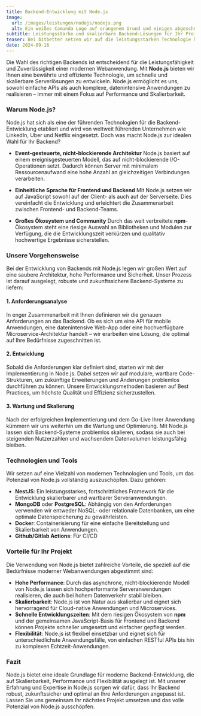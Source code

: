 ```yaml
---
title: Backend-Entwicklung mit Node.js
image:
  url: /images/leistungen/nodejs/nodejs.png
  alt: Ein weißes Camunda Logo auf orangenem Grund und einigen abgeschnittenen Elementen aus einem BPMN-Diagramm
subtitle: Leistungsstarke und skalierbare Backend-Lösungen für Ihr Projekt
teaser: Bei bitbetter setzen wir auf die leistungsstarken Technologie Node.js, um robuste und skalierbare Backends für moderne Webanwendungen zu entwickeln. Ob APIs, datenintensive Anwendungen oder Microservices – wir bieten maßgeschneiderte Lösungen, die optimal auf Ihre Bedürfnisse abgestimmt sind. Profitieren Sie von hoher Performance, Flexibilität und einer zukunftssicheren Architektur, die Ihr Projekt nachhaltig unterstützt.
date: 2024-09-16
---
```


Die Wahl des richtigen Backends ist entscheidend für die Leistungsfähigkeit und Zuverlässigkeit einer modernen Webanwendung. Mit **Node.js** bieten wir Ihnen eine bewährte und effiziente Technologie, um schnelle und skalierbare Serverlösungen zu entwickeln. Node.js ermöglicht es uns, sowohl einfache APIs als auch komplexe, datenintensive Anwendungen zu realisieren – immer mit einem Fokus auf Performance und Skalierbarkeit.

### Warum Node.js?

Node.js hat sich als eine der führenden Technologien für die Backend-Entwicklung etabliert und wird von weltweit führenden Unternehmen wie LinkedIn, Uber und Netflix eingesetzt. Doch was macht Node.js zur idealen Wahl für Ihr Backend?

- **Event-gesteuerte, nicht-blockierende Architektur**
  Node.js basiert auf einem ereignisgesteuerten Modell, das auf nicht-blockierende I/O-Operationen setzt. Dadurch können Server mit minimalem Ressourcenaufwand eine hohe Anzahl an gleichzeitigen Verbindungen verarbeiten.

- **Einheitliche Sprache für Frontend und Backend**
  Mit Node.js setzen wir auf JavaScript sowohl auf der Client- als auch auf der Serverseite. Dies vereinfacht die Entwicklung und erleichtert die Zusammenarbeit zwischen Frontend- und Backend-Teams.

- **Großes Ökosystem und Community**
  Durch das weit verbreitete **npm**-Ökosystem steht eine riesige Auswahl an Bibliotheken und Modulen zur Verfügung, die die Entwicklungszeit verkürzen und qualitativ hochwertige Ergebnisse sicherstellen.

### Unsere Vorgehensweise

Bei der Entwicklung von Backends mit Node.js legen wir großen Wert auf eine saubere Architektur, hohe Performance und Sicherheit. Unser Prozess ist darauf ausgelegt, robuste und zukunftssichere Backend-Systeme zu liefern:

#### 1. **Anforderungsanalyse**
In enger Zusammenarbeit mit Ihnen definieren wir die genauen Anforderungen an das Backend. Ob es sich um eine API für mobile Anwendungen, eine datenintensive Web-App oder eine hochverfügbare Microservice-Architektur handelt – wir erarbeiten eine Lösung, die optimal auf Ihre Bedürfnisse zugeschnitten ist.

#### 2. **Entwicklung**
Sobald die Anforderungen klar definiert sind, starten wir mit der Implementierung in Node.js. Dabei setzen wir auf modulare, wartbare Code-Strukturen, um zukünftige Erweiterungen und Änderungen problemlos durchführen zu können. Unsere Entwicklungsmethoden basieren auf Best Practices, um höchste Qualität und Effizienz sicherzustellen.

#### 3. **Wartung und Skalierung**
Nach der erfolgreichen Implementierung und dem Go-Live Ihrer Anwendung kümmern wir uns weiterhin um die Wartung und Optimierung. Mit Node.js lassen sich Backend-Systeme problemlos skalieren, sodass sie auch bei steigenden Nutzerzahlen und wachsendem Datenvolumen leistungsfähig bleiben.

### Technologien und Tools

Wir setzen auf eine Vielzahl von modernen Technologien und Tools, um das Potenzial von Node.js vollständig auszuschöpfen. Dazu gehören:

- **NestJS**: Ein leistungsstarkes, fortschrittliches Framework für die Entwicklung skalierbarer und wartbarer Serveranwendungen.
- **MongoDB** oder **PostgreSQL**: Abhängig von den Anforderungen verwenden wir entweder NoSQL- oder relationale Datenbanken, um eine optimale Datenspeicherung zu gewährleisten.
- **Docker**: Containerisierung für eine einfache Bereitstellung und Skalierbarkeit von Anwendungen.
- **Github/Gitlab Actions**: Für CI/CD

### Vorteile für Ihr Projekt

Die Verwendung von Node.js bietet zahlreiche Vorteile, die speziell auf die Bedürfnisse moderner Webanwendungen abgestimmt sind:

- **Hohe Performance**: Durch das asynchrone, nicht-blockierende Modell von Node.js lassen sich hochperformante Serveranwendungen realisieren, die auch bei hohem Datenverkehr stabil bleiben.
- **Skalierbarkeit**: Node.js ist von Natur aus skalierbar und eignet sich hervorragend für Cloud-native Anwendungen und Microservices.
- **Schnelle Entwicklungszeiten**: Mit dem riesigen Ökosystem von **npm** und der gemeinsamen JavaScript-Basis für Frontend und Backend können Projekte schneller umgesetzt und einfacher gepflegt werden.
- **Flexibilität**: Node.js ist flexibel einsetzbar und eignet sich für unterschiedlichste Anwendungsfälle, von einfachen RESTful APIs bis hin zu komplexen Echtzeit-Anwendungen.

### Fazit

Node.js bietet eine ideale Grundlage für moderne Backend-Entwicklung, die auf Skalierbarkeit, Performance und Flexibilität ausgelegt ist. Mit unserer Erfahrung und Expertise in Node.js sorgen wir dafür, dass Ihr Backend robust, zukunftssicher und optimal an Ihre Anforderungen angepasst ist. Lassen Sie uns gemeinsam Ihr nächstes Projekt umsetzen und das volle Potenzial von Node.js ausschöpfen.


<div class="flex gap-4 not-prose items-center justify-center">
  <LinkButton
    variant={'dark'}
    caption={"Gespräch buchen"}
    dark={true}
    href={'https://cal.bitbetter.de/team/bitbetter/nodejs'}
    newTab={true}
  />
  <LinkButton
    variant="grey"
    caption={"E-Mail schreiben"}
    href={'mailto:info@bitbetter.de'}
  />
</div>


